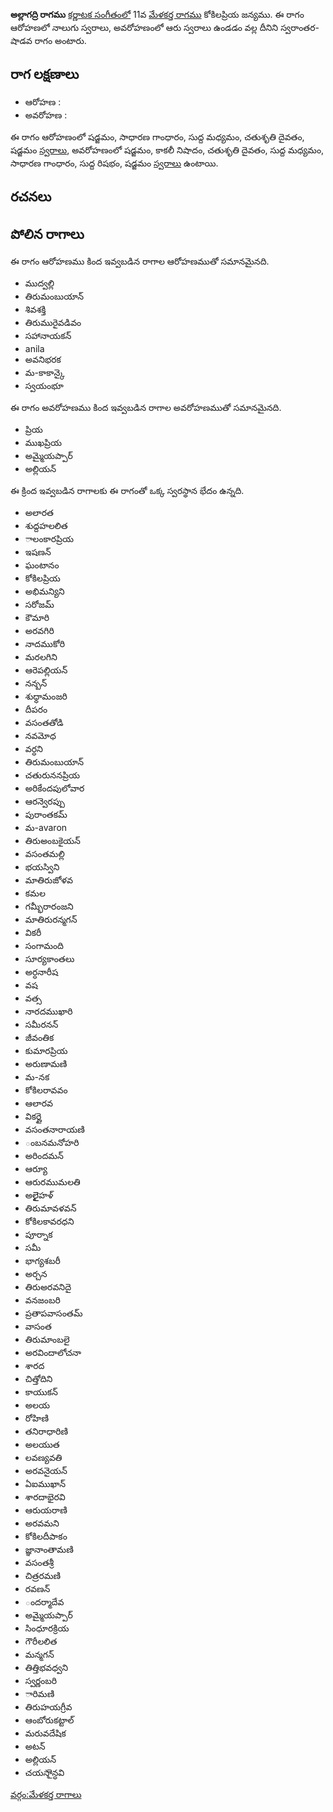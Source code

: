 {{Infobox ragam
	| name          	= అల్లాగద్రి
	| synonym	    	= 
	| mela          	= 
	| chakra        	= 
	| janaka        	= 
	| type          	= స్వరాంతర-శాడవ
	| arohanam      	= {{svaraC|S|G2|M1|D2|S'}} 
	| avarohanam    	= {{svaraC|S'|N3|D2|M1|G2|R1|S}}
	| jeeva         	=
	| chhaya        	=
	| nyasa         	=
	| vishesha      	= 
	| equivalent  		= 
}}
{{కర్ణాటక సంగీత రాగాలు}}
'''అల్లాగద్రి రాగము''' [[కర్ణాటక సంగీతం]]లో 11వ [[మేళకర్త రాగము]] కోకిలప్రియ జన్యము.  ఈ రాగం ఆరోహణలో నాలుగు స్వరాలు, అవరోహణంలో ఆరు స్వరాలు ఉండడం వల్ల దీనిని స్వరాంతర-షాడవ రాగం అంటారు.


==రాగ లక్షణాలు==


* ఆరోహణ : {{svaraC|S|G2|M1|D2|S'}} 
* అవరోహణ : {{svaraC|S'|N3|D2|M1|G2|R1|S}}

ఈ రాగం ఆరోహణంలో షడ్జమం, సాధారణ గాంధారం, సుద్ద మధ్యమం, చతుశృతి దైవతం, షడ్జమం [[స్వరాలు]], అవరోహణంలో షడ్జమం, కాకలీ నిషాదం, చతుశృతి దైవతం, సుద్ద మధ్యమం, సాధారణ గాంధారం, సుద్ద రిషభం, షడ్జమం [[స్వరాలు]] ఉంటాయి.

==రచనలు==



==పోలిన రాగాలు==
ఈ రాగం ఆరోహణము కింద ఇవ్వబడిన రాగాల ఆరోహణముతో సమానమైనది.
* ముద్వల్లి
* తిరుమంబుయాన్
* శివశక్తి
* తిరుమురైవడివం
* సహానాయకన్
* anila
* అవనిభరక
* మ-కాకాన్కై
* స్వయంభూ

ఈ రాగం అవరోహణము కింద ఇవ్వబడిన రాగాల అవరోహణముతో సమానమైనది.
* ప్రియ
* ముఖప్రియ
* అమ్మైయప్పార్
* అల్లియన్

ఈ క్రింద ఇవ్వబడిన రాగాలకు ఈ రాగంతో ఒక్క స్వరస్థాన భేదం ఉన్నది.
* అలారత
* శుద్దహలలిత
* ాలంకారప్రియ
* ఇషణన్
* ఘంటానం
* కోకిలప్రియ
* అభిమన్యిని
* సరోజమ్
* కౌమారి
* అరవగిరి
* నాదముకోరి
* మరలగిని
* ఆరెపల్లియన్
* నన్బన్
* శుధ్ధామంజరి
* దీపరం
* వసంతతోడి
* నవమోధ
* వర్ధని
* తిరుమంబుయాన్
* చతురుననప్రియ
* అరికేందపులోవార
* ఆరన్వెరప్పు
* పురాంతకమ్
* మ-avaron
* తిరుఅంబకైయన్
* వసంతమల్లి
* భయస్విని
* మాతిరుజోళవ
* కమల
* గమ్భీరారంజని
* మాతిరురన్మగన్
* వికరీ
* సంగామంది
* సూర్యకాంతలు
* అర్ధనారీష
* వష
* వత్స
* నారదముఖారి
* సమీరనన్
* జీవంతిక
* కుమారప్రియ
* అరుణామణి
* మ-నక
* కోకిలరావవం
* ఆలారవ
* వికర్ణై
* వసంతనారాయణి
* ంబనమనోహరి
* అరిందమన్
* ఆర్యూ
* ఆరురముమలతి
* అలైైహళ్
* తిరుమావళవన్
* కోకిలకావరధని
* పూర్నాక
* సమీ
* భాగ్యశబరీ
* అర్చన
* తిరుఅరవనిదై
* వనజంబరి
* ప్రతాపవాసంతమ్
* వాసంత
* తిరుమాంబలై
* అరవిందాలోచనా
* శారద
* చిత్తోదిని
* కాయుకన్
* అలయ
* రోహిణి
* తనిరాధారిణి
* అలయుత
* లవణ్యవతి
* అరవనైయన్
* ఏఐముఖాన్
* శారదాభైరవి
* ఆరుయరాణి
* అరవమని
* కోకిలదీపాకం
* జ్ఞానాంతామణి
* వసంతశ్రీ
* చిత్రరమణి
* రవణన్
* ందర్మాదేవ
* అమ్మైయప్పార్
* సింధూరక్రియ
* గౌరీలలిత
* మన్మగన్
* తిత్తిభవధ్వని
* స్వర్ణంబరి
* ారిమణి
* తిరుహయగ్రీవ
* ఆంబోరుకట్టాల్
* మరువదేషిక
* అటన్
* అల్లియన్
* చయసాైన్ధవి



[[వర్గం:మేళకర్త రాగాలు]]